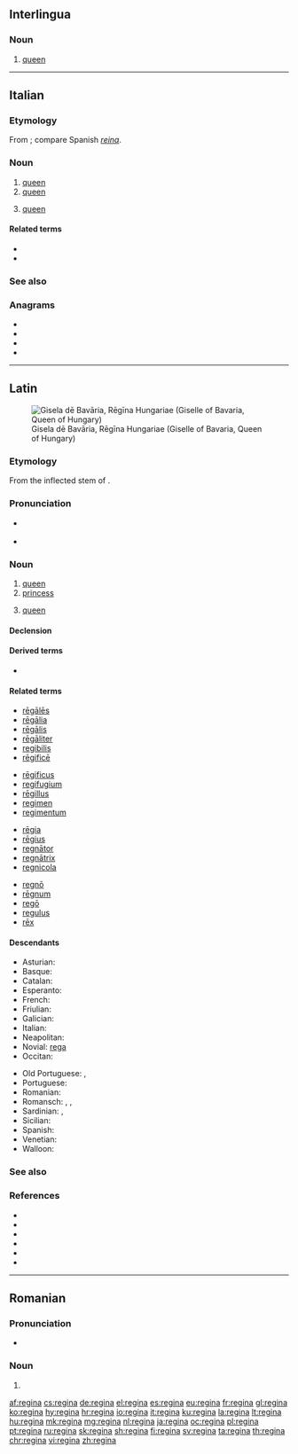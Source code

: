 {{also|Regina|regină|reġina|Regína|Regīna}}
==Interlingua==

===Noun===
{{ia-noun}}

# [[queen]]

----

==Italian==
{{wikipedia|lang=it}}

===Etymology===
From {{etyl|la|it}} {{m|la|rēgīna}}; compare Spanish ''[[reina]]''.

===Noun===
{{it-noun|f}}

# [[queen]] {{gloss|monarch}}
# [[queen]] {{gloss|male homosexual}}
# {{lb|it|chess|cards}} [[queen]]

====Related terms====
* {{l|it|re}}
* {{l|it|reginetta}}

===See also===
{{table:chess pieces/it}}
{{table:playing cards/it}}

===Anagrams===
* {{l|it|argine}}
* {{l|it|gerani}}
* {{l|it|ignare}}
* {{l|it|regnai}}

----

==Latin==
[[Image:Giselle of Bavaria.jpg|thumb|Gisela dē Bavāria, Rēgīna Hungariae (Giselle of Bavaria, Queen of Hungary)]]

===Etymology===
From the inflected stem of {{m|la|rēx||king}}.

===Pronunciation===
* {{a|Classical}} {{IPA|/reːˈɡiː.na/|lang=la}}
*: {{audio|la-cls-regina.ogg|Audio (Classical)|lang=la}}
* {{a|Ecclesiastical}} {{IPA|/reˈdʒiː.na/|lang=la}}

===Noun===
{{la-noun|rēgīna||rēgīnae|f|first}}

# [[queen]]
# [[princess]]
# {{lb|la|Later Latin|chess}} [[queen]]

====Declension====
{{la-decl-1st|rēgīn}}

====Derived terms====
* {{l|la|rēgīnula}}

====Related terms====
{{top4}}
* [[regales|rēgālēs]]
* [[regalia#Latin|rēgālia]]
* [[regalis|rēgālis]]
* [[regaliter|rēgāliter]]
* [[regibilis]]
* [[regifice|rēgificē]]
{{mid4}}
* [[regificus|rēgificus]]
* [[regifugium]]
* [[regillus|rēgillus]]
* [[regimen#Latin|regimen]]
* [[regimentum]]
{{mid4}}
* [[regia|rēgia]]
* [[regius|rēgius]]
* [[regnator|regnātor]]
* [[regnatrix|regnātrix]]
* [[regnicola]]
{{mid4}}
* [[regno|regnō]]
* [[regnum|rēgnum]]
* [[rego|regō]]
* [[regulus|regulus]]
* [[rex|rēx]]
{{bottom}}

====Descendants====
{{top2}}
* Asturian: {{l|ast|reina}}
* Basque: {{l|eu|erregina}}
* Catalan: {{l|ca|reina}}
* Esperanto: {{l|eo|reĝino}}
* French: {{l|fr|reine}}
* Friulian: {{l|fur|reìne}}
* Galician: {{l|gl|raíña}}
* Italian: {{l|it|regina}}
* Neapolitan: {{l|nap|riggina}}
* Novial: [[rega#Novial|rega]]
* Occitan: {{l|oc|reina}}
{{mid2}}
* Old Portuguese: {{l|roa-opt|reỹa}}, {{l|roa-opt|raỹa}}
* Portuguese: {{l|pt|rainha}}
* Romanian: {{l|ro|regină}}
* Romansch: {{l|rm|regina}}, {{l|rm|rigegna}}, {{l|rm|raïna}}
* Sardinian: {{l|sc|reina}}, {{l|sc|arreina}}
* Sicilian: {{l|scn|riggina}}
* Spanish: {{l|es|reina}}
* Venetian: {{l|vec|rexina}}
* Walloon: {{l|wa|royinne}}
{{bottom}}

===See also===
{{table:chess pieces/la}}

===References===
* {{R:L&S}}
* {{R:Elementary Lewis}}
* {{R:du Cange}}
* {{R:Gaffiot}}
* {{R:Smith's Geography}}
* {{R:Stillwell}}

----

==Romanian==

===Pronunciation===
* {{IPA|[reˈd͡ʒi.na]|lang=ro}}

===Noun===
{{head|ro|noun form|g=f}}

# {{ro-form-noun|d|s|na|regină}}

[[af:regina]]
[[cs:regina]]
[[de:regina]]
[[el:regina]]
[[es:regina]]
[[eu:regina]]
[[fr:regina]]
[[gl:regina]]
[[ko:regina]]
[[hy:regina]]
[[hr:regina]]
[[io:regina]]
[[it:regina]]
[[ku:regina]]
[[la:regina]]
[[lt:regina]]
[[hu:regina]]
[[mk:regina]]
[[mg:regina]]
[[nl:regina]]
[[ja:regina]]
[[oc:regina]]
[[pl:regina]]
[[pt:regina]]
[[ru:regina]]
[[sk:regina]]
[[sh:regina]]
[[fi:regina]]
[[sv:regina]]
[[ta:regina]]
[[th:regina]]
[[chr:regina]]
[[vi:regina]]
[[zh:regina]]